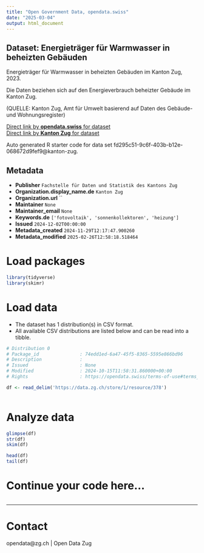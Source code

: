 ```yaml
---
title: "Open Government Data, opendata.swiss"
date: "2025-03-04"
output: html_document
---
```


## Dataset: Energieträger für Warmwasser in beheizten Gebäuden

Energieträger für Warmwasser in beheizten Gebäuden im Kanton Zug, 2023.

Die Daten beziehen sich auf den Energieverbrauch beheizter Gebäude im Kanton Zug.

(QUELLE: Kanton Zug, Amt für Umwelt basierend auf Daten des Gebäude- und Wohnungsregister)

[Direct link by **opendata.swiss** for dataset](https://opendata.swiss/de/dataset/energietrager-fur-warmwasser-in-beheizten-gebauden)<br>
[Direct link by **Kanton Zug** for dataset](https://www.zg.ch/behoerden/gesundheitsdirektion/statistikfachstelle/themen/18-energie)

Auto generated R starter code for data set fd295c51-9c6f-403b-b12e-068672d9fef9@kanton-zug.

## Metadata

- **Publisher** `Fachstelle für Daten und Statistik des Kantons Zug`
- **Organization.display_name.de** `Kanton Zug`
- **Organization.url** ``
- **Maintainer** `None`
- **Maintainer_email** `None`
- **Keywords.de** `['fotovoltaik', 'sonnenkollektoren', 'heizung']`
- **Issued** `2024-12-02T00:00:00`
- **Metadata_created** `2024-11-29T12:17:47.900260`
- **Metadata_modified** `2025-02-26T12:58:18.518464`


# Load packages

```r

library(tidyverse)
library(skimr)

```

# Load data

-   The dataset has 1 distribution(s) in CSV format.
-   All available CSV distributions are listed below and can be read into a tibble.

```r

# Distribution 0
# Package_id               : 74edd1ed-6a47-45f5-8365-5595e866bd96
# Description              : 
# Issued                   : None
# Modified                 : 2024-10-15T11:58:31.860000+00:00
# Rights                   : https://opendata.swiss/terms-of-use#terms_open

df <- read_delim('https://data.zg.ch/store/1/resource/378')



```

# Analyze data

```r

glimpse(df)
str(df)
skim(df)

head(df)
tail(df)

```

# Continue your code here...

```r

```

------------------------------------------------------------------------

# Contact

opendata@zg.ch | Open Data Zug
